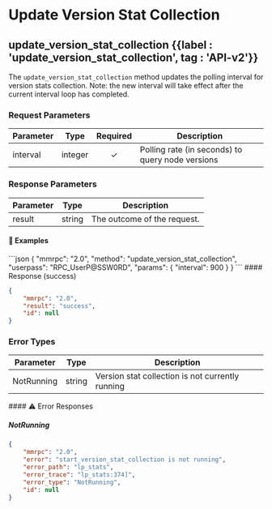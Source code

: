 
# Update Version Stat Collection

## update\_version\_stat\_collection {{label : 'update_version_stat_collection', tag : 'API-v2'}}

The `update_version_stat_collection` method updates the polling interval for version stats collection. Note: the new interval will take effect after the current interval loop has completed.

### Request Parameters

| Parameter | Type    | Required | Description                                      |
| --------- | ------- | :------: | ------------------------------------------------ |
| interval  | integer |     ✓    | Polling rate (in seconds) to query node versions |

### Response Parameters

| Parameter | Type   | Description                 |
| --------- | ------ | --------------------------- |
| result    | string | The outcome of the request. |

#### 📌 Examples

<CodeGroup title="Update Version Stat Collection" tag="POST" label="update_version_stat_collection" mm2MethodDecorate="true">
  ```json
  {
    "mmrpc": "2.0",
    "method": "update_version_stat_collection",
    "userpass": "RPC_UserP@SSW0RD",
    "params": {
      "interval": 900
    }
  }
  ```
</CodeGroup>

<CollapsibleSection expandedText="Hide Update Version Stat Collection Response" collapsedText="Show Update Version Stat Collection Response">
  #### Response (success)

  ```json
  {
      "mmrpc": "2.0",
      "result": "success",
      "id": null
  }
  ```
</CollapsibleSection>

### Error Types

| Parameter  | Type   | Description                                      |
| ---------- | ------ | ------------------------------------------------ |
| NotRunning | string | Version stat collection is not currently running |

<CollapsibleSection expandedText="Hide Error Responses" collapsedText="Show Error Responses">
  #### ⚠️ Error Responses

  ##### NotRunning

  ```json
  {
      "mmrpc": "2.0",
      "error": "start_version_stat_collection is not running",
      "error_path": "lp_stats",
      "error_trace": "lp_stats:374]",
      "error_type": "NotRunning",
      "id": null
  }
  ```
</CollapsibleSection>
